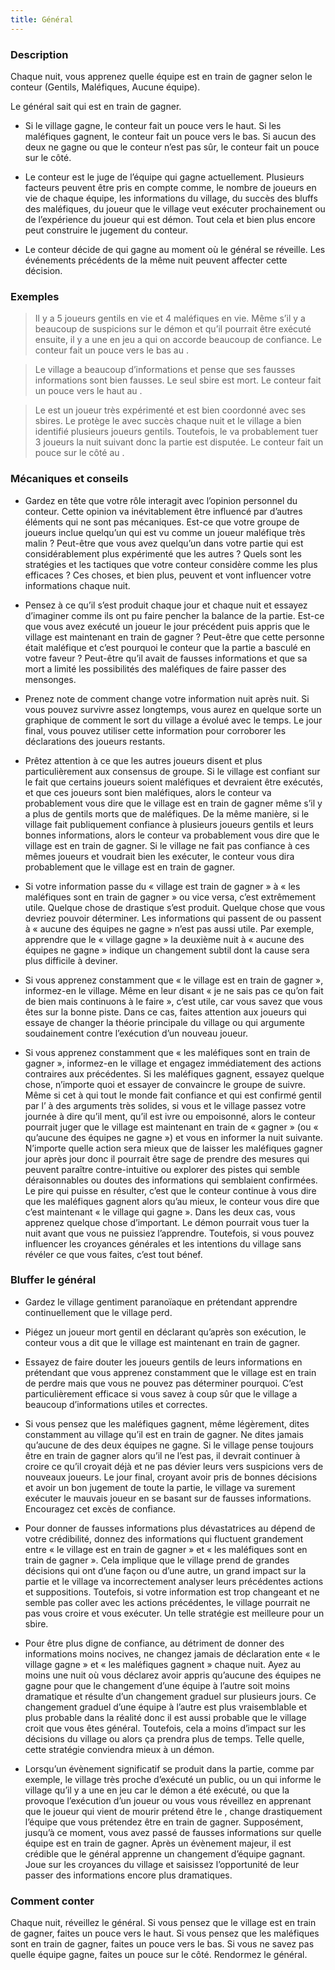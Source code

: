 ```yaml
---
title: Général
---
```



<Role GENERAL header />

### Description

Chaque nuit, vous apprenez quelle équipe est en train de gagner selon le conteur (Gentils, Maléfiques, Aucune équipe).

Le général sait qui est en train de gagner.

-   Si le village gagne, le conteur fait un pouce vers le haut. Si les maléfiques gagnent, le conteur fait un pouce vers le bas. Si aucun des deux ne gagne ou que le conteur n’est pas sûr, le conteur fait un pouce sur le côté.

-   Le conteur est le juge de l’équipe qui gagne actuellement. Plusieurs facteurs peuvent être pris en compte comme, le nombre de joueurs en vie de chaque équipe, les informations du village, du succès des bluffs des maléfiques, du joueur que le village veut exécuter prochainement ou de l’expérience du joueur qui est démon. Tout cela et bien plus encore peut construire le jugement du conteur.

-   Le conteur décide de qui gagne au moment où le général se réveille. Les événements précédents de la même nuit peuvent affecter cette décision. 

### Exemples

> Il y a 5 joueurs gentils en vie et 4 maléfiques en vie. Même s’il y a beaucoup de suspicions sur le démon et qu’il pourrait être exécuté ensuite, il y a une <Role CROQUEUSE_D_HOMMES /> en jeu a qui on accorde beaucoup de confiance. Le conteur fait un pouce vers le bas au <Role GENERAL />.

> Le village a beaucoup d’informations et pense que ses fausses informations sont bien fausses. Le seul sbire est mort. Le conteur fait un pouce vers le haut au <Role GENERAL />.

> Le <Role PO /> est un joueur très expérimenté et est bien coordonné avec ses sbires. Le <Role MOINE /> protège le <Role SAVANT /> avec succès chaque nuit et le village a bien identifié plusieurs joueurs gentils. Toutefois, le <Role PO /> va probablement tuer 3 joueurs la nuit suivant donc la partie est disputée. Le conteur fait un pouce sur le côté au <Role GENERAL />.

### Mécaniques et conseils

- Gardez en tête que votre rôle interagit avec l’opinion personnel du conteur. Cette opinion va inévitablement être influencé par d’autres éléments qui ne sont pas mécaniques. Est-ce que votre groupe de joueurs inclue quelqu’un qui est vu comme un joueur maléfique très malin ? Peut-être que vous avez quelqu’un dans votre partie qui est considérablement plus expérimenté que les autres ? Quels sont les stratégies et les tactiques que votre conteur considère comme les plus efficaces ? Ces choses, et bien plus, peuvent et vont influencer votre informations chaque nuit.

- Pensez à ce qu’il s’est produit chaque jour et chaque nuit et essayez d’imaginer comme ils ont pu faire pencher la balance de la partie. Est-ce que vous avez exécuté un joueur le jour précédent puis appris que le village est maintenant en train de gagner ? Peut-être que cette personne était maléfique et c’est pourquoi le conteur que la partie a basculé en votre faveur ? Peut-être qu’il avait de fausses informations et que sa mort a limité les possibilités des maléfiques de faire passer des mensonges. 

- Prenez note de comment change votre information nuit après nuit. Si vous pouvez survivre assez longtemps, vous aurez en quelque sorte un graphique de comment le sort du village a évolué avec le temps. Le jour final, vous pouvez utiliser cette information pour corroborer les déclarations des joueurs restants.

- Prêtez attention à ce que les autres joueurs disent et plus particulièrement aux consensus de groupe. Si le village est confiant sur le fait que certains joueurs soient maléfiques et devraient être exécutés, et que ces joueurs sont bien maléfiques, alors le conteur va probablement vous dire que le village est en train de gagner même s’il y a plus de gentils morts que de maléfiques. De la même manière, si le village fait publiquement confiance à plusieurs joueurs gentils et leurs bonnes informations, alors le conteur va probablement vous dire que le village est en train de gagner. Si le village ne fait pas confiance à ces mêmes joueurs et voudrait bien les exécuter, le conteur vous dira probablement que le village est en train de gagner.

- Si votre information passe du « village est train de gagner » à « les maléfiques sont en train de gagner » ou vice versa, c’est extrêmement utile. Quelque chose de drastique s’est produit. Quelque chose que vous devriez pouvoir déterminer. Les informations qui passent de ou passent à « aucune des équipes ne gagne » n’est pas aussi utile. Par exemple, apprendre que le « village gagne » la deuxième nuit à « aucune des équipes ne gagne » indique un changement subtil dont la cause sera plus difficile à deviner.

- Si vous apprenez constamment que « le village est en train de gagner », informez-en le village. Même en leur disant « je ne sais pas ce qu’on fait de bien mais continuons à le faire », c’est utile, car vous savez que vous êtes sur la bonne piste. Dans ce cas, faites attention aux joueurs qui essaye de changer la théorie principale du village ou qui argumente soudainement contre l’exécution d’un nouveau joueur.

- Si vous apprenez constamment que « les maléfiques sont en train de gagner », informez-en le village et engagez immédiatement des actions contraires aux précédentes. Si les maléfiques gagnent, essayez quelque chose, n’importe quoi et essayer de convaincre le groupe de suivre. Même si cet <Role ARCHIVISTE /> à qui tout le monde fait confiance et qui est confirmé gentil par l’<Role EMPATHIQUE /> à des arguments très solides, si vous et le village passez votre journée à dire qu’il ment, qu’il est ivre ou empoisonné, alors le conteur pourrait juger que le village est maintenant en train de « gagner » (ou « qu’aucune des équipes ne gagne ») et vous en informer la nuit suivante. N’importe quelle action sera mieux que de laisser les maléfiques gagner jour après jour donc il pourrait être sage de prendre des mesures qui peuvent paraître contre-intuitive ou explorer des pistes qui semble déraisonnables ou doutes des informations qui semblaient confirmées. Le pire qui puisse en résulter, c’est que le conteur continue à vous dire que les maléfiques gagnent alors qu’au mieux, le conteur vous dire que c’est maintenant « le village qui gagne ». Dans les deux cas, vous apprenez quelque chose d’important. Le démon pourrait vous tuer la nuit avant que vous ne puissiez l’apprendre. Toutefois, si vous pouvez influencer les croyances générales et les intentions du village sans révéler ce que vous faites, c’est tout bénef. 

### Bluffer le général

- Gardez le village gentiment paranoïaque en prétendant apprendre continuellement que le village perd.

- Piégez un joueur mort gentil en déclarant qu’après son exécution, le conteur vous a dit que le village est maintenant en train de gagner. 

- Essayez de faire douter les joueurs gentils de leurs informations en prétendant que vous apprenez constamment que le village est en train de perdre mais que vous ne pouvez pas déterminer pourquoi. C’est particulièrement efficace si vous savez à coup sûr que le village a beaucoup d’informations utiles et correctes.

- Si vous pensez que les maléfiques gagnent, même légèrement, dites constamment au village qu’il est en train de gagner. Ne dites jamais qu’aucune de des deux équipes ne gagne. Si le village pense toujours être en train de gagner alors qu’il ne l’est pas, il devrait continuer à croire ce qu’il croyait déjà et ne pas dévier leurs vers suspicions vers de nouveaux joueurs. Le jour final, croyant avoir pris de bonnes décisions et avoir un bon jugement de toute la partie, le village va surement exécuter le mauvais joueur en se basant sur de fausses informations. Encouragez cet excès de confiance.

- Pour donner de fausses informations plus dévastatrices au dépend de votre crédibilité, donnez des informations qui fluctuent grandement entre « le village est en train de gagner » et « les maléfiques sont en train de gagner ». Cela implique que le village prend de grandes décisions qui ont d’une façon ou d’une autre, un grand impact sur la partie et le village va incorrectement analyser leurs précédentes actions et suppositions. Toutefois, si votre information est trop changeant et ne semble pas coller avec les actions précédentes, le village pourrait ne pas vous croire et vous exécuter. Un telle stratégie est meilleure pour un sbire.

- Pour être plus digne de confiance, au détriment de donner des informations moins nocives, ne changez jamais de déclaration ente « le village gagne » et « les maléfiques gagnent » chaque nuit. Ayez au moins une nuit où vous déclarez avoir appris qu’aucune des équipes ne gagne pour que le changement d’une équipe à l’autre soit moins dramatique et résulte d’un changement graduel sur plusieurs jours. Ce changement graduel d’une équipe à l’autre est plus vraisemblable et plus probable dans la réalité donc il est aussi probable que le village croit que vous êtes général. Toutefois, cela a moins d’impact sur les décisions du village ou alors ça prendra plus de temps. Telle quelle, cette stratégie conviendra mieux à un démon.

- Lorsqu’un évènement significatif se produit dans la partie, comme par exemple, le village très proche d’exécuté un <Role GOBELIN /> public, ou un <Role CROQUE_MORT /> qui informe le village qu’il y a une <Role CROQUEUSES_D_HOMMES /> en jeu car le démon a été exécuté, ou que la <Role PUCELLE /> provoque l’exécution d’un joueur ou vous vous réveillez en apprenant que le joueur qui vient de mourir prétend être le <Role MALADROIT />, change drastiquement l’équipe que vous prétendez être en train de gagner. Supposément, jusqu’à ce moment, vous avez passé de fausses informations sur quelle équipe est en train de gagner. Après un évènement majeur, il est crédible que le général apprenne un changement d’équipe gagnant. Joue sur les croyances du village et saisissez l’opportunité de leur passer des informations encore plus dramatiques.

### Comment conter

Chaque nuit, réveillez le général. Si vous pensez que le village est en train de gagner, faites un pouce vers le haut. Si vous pensez que les maléfiques sont en train de gagner, faites un pouce vers le bas. Si vous ne savez pas quelle équipe gagne, faites un pouce sur le côté. Rendormez le général. 
